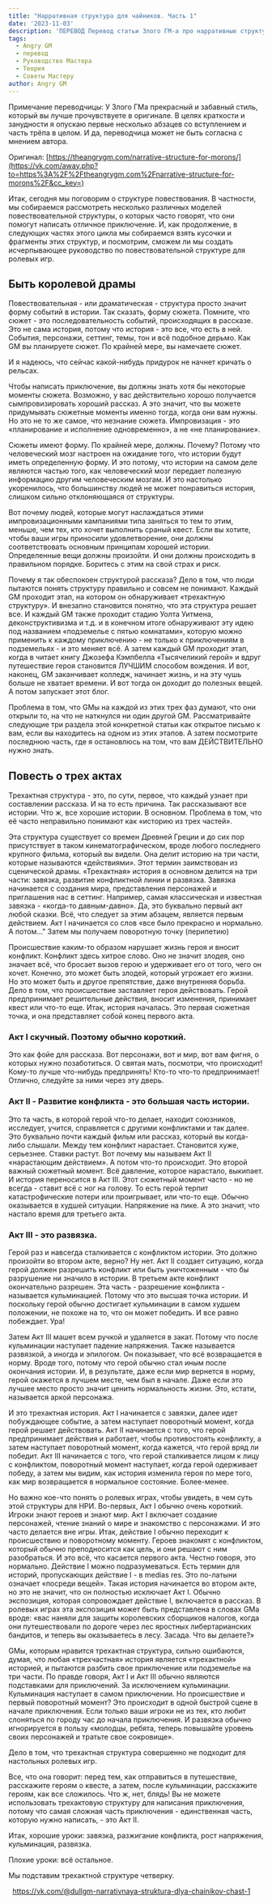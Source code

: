 ```yaml
---
title: "Нарративная структура для чайников. Часть 1"
date: '2023-11-03'
description: 'ПЕРЕВОД Перевод статьи Злого ГМ-а про нарративные структуры, часть 1 #angrygm #gmtips #gmadvice #translate #theory #crosspost'
tags:
  - Angry GM
  - перевод
  - Руководство Мастера
  - Теория
  - Советы Мастеру
author: Angry GM
---
```




Примечание переводчицы: У Злого ГМа прекрасный и забавный стиль, который вы лучше прочувствуете в оригинале. В целях краткости и занудности я опускаю первые несколько абзацев со вступлением и часть трёпа в целом. И да, переводчица может не быть согласна с мнением автора.

Оригинал: [https://theangrygm.com/narrative-structure-for-morons/](https://vk.com/away.php?to=https%3A%2F%2Ftheangrygm.com%2Fnarrative-structure-for-morons%2F&cc_key=)

Итак, сегодня мы поговорим о структуре повествования. В частности, мы собираемся рассмотреть несколько различных моделей повествовательной структуры, о которых часто говорят, что они помогут написать отличное приключение. И, как продолжение, в следующих частях этого цикла мы собираемся взять кусочки и фрагменты этих структур, и посмотрим, сможем ли мы создать исчерпывающее руководство по повествовательной структуре для ролевых игр.

## Быть королевой драмы

Повествовательная - или драматическая - структура просто значит форму событий в истории. Так сказать, форму сюжета. Помните, что сюжет - это последовательность событий, происходящих в рассказе. Это не сама история, потому что история - это все, что есть в ней. События, персонажи, сеттинг, темы, тон и всё подобное дерьмо. Как GM вы планируете сюжет. По крайней мере, вы намечаете сюжет.

И я надеюсь, что сейчас какой-нибудь придурок не начнет кричать о рельсах.

Чтобы написать приключение, вы должны знать хотя бы некоторые моменты сюжета. Возможно, у вас действительно хорошо получается сымпровизировать хороший рассказ. А это значит, что вы можете придумывать сюжетные моменты именно тогда, когда они вам нужны. Но это не то же самое, что незнание сюжета. Импровизация - это «планирование и исполнение одновременно», а не «не планирование».

Сюжеты имеют форму. По крайней мере, должны. Почему? Потому что человеческий мозг настроен на ожидание того, что истории будут иметь определенную форму. И это потому, что истории на самом деле являются частью того, как человеческий мозг передает полезную информацию другим человеческим мозгам. И это настолько укоренилось, что большинству людей не может понравиться история, слишком сильно отклоняющаяся от структуры.

Вот почему людей, которые могут наслаждаться этими импровизационными кампаниями типа заняться то тем то этим, меньше, чем тех, кто хочет выполнить сраный квест. Если вы хотите, чтобы ваши игры приносили удовлетворение, они должны соответствовать основным принципам хорошей истории. Определенные вещи должны произойти. И они должны происходить в правильном порядке. Боритесь с этим на свой страх и риск.

Почему я так обеспокоен структурой рассказа? Дело в том, что люди пытаются понять структуру правильно и совсем не понимают. Каждый GM проходит этап, на котором он обнаруживает «трехактную структуру». И внезапно становится понятно, что эта структура решает все. И каждый GM также проходит стадию Уолта Уитмена, деконструктивизма и т.д. и в конечном итоге обнаруживают эту идею под названием «подземелье с пятью комнатами», которую можно применить к каждому приключению - не только к приключениям в подземельях - и это меняет всё. А затем каждый GM проходит этап, когда в читает книгу Джозефа Кэмпбелла «Тысячеликий герой» и вдруг путешествие героя становится ЛУЧШИМ способом вождения. И вот, наконец, GM заканчивает колледж, начинает жизнь, и на эту чушь больше не хватает времени. И вот тогда он доходит до полезных вещей. А потом запускает этот блог.

Проблема в том, что GMы на каждой из этих трех фаз думают, что они открыли то, на что не наткнулся ни один другой GM. Рассматривайте следующие три раздела этой конкретной статьи как открытое письмо к вам, если вы находитесь на одном из этих этапов. А затем посмотрите последнюю часть, где я остановлюсь на том, что вам ДЕЙСТВИТЕЛЬНО нужно знать.

## Повесть о трех актах

Трехактная структура - это, по сути, первое, что каждый узнает при составлении рассказа. И на то есть причина. Так рассказывают все истории. Что ж, все хорошие истории. В основном. Проблема в том, что её часто неправильно понимают как «историю из трех частей».

Эта структура существует со времен Древней Греции и до сих пор присутствует в таком кинематографическом, вроде любого последнего крупного фильма, который вы видели. Она делит историю на три части, которые называются «действиями». Этот термин заимствован из сценической драмы. «Трехактная» история в основном делится на три части: завязка, развитие конфликтной линии и развязка. Завязка начинается с создания мира, представления персонажей и приглашения нас в сеттинг. Например, самая классическая и известная завязка - «когда-то давным-давно». Да, это буквально первый акт любой сказки. Всё, что следует за этим абзацем, является первым действием. Акт I начинается со слов «все было прекрасно и нормально. А потом…" Затем мы получаем поворотную точку (перипетию)

Происшествие каким-то образом нарушает жизнь героя и вносит конфликт. Конфликт здесь хитрое слово. Оно не значит злодея, оно значает всё, что бросает вызов герою и удерживает его от того, чего он хочет. Конечно, это может быть злодей, который угрожает его жизни. Но это может быть и другое препятствие, даже внутренняя борьба. Дело в том, что происшествие заставляет героя действовать. Герой предпринимает решительные действия, вносит изменения, принимает квест или что-то еще. Итак, история началась. Это первая сюжетная точка, и она представляет собой конец первого акта.

### Акт I скучный. Поэтому обычно короткий.

Это как фойе для рассказа. Вот персонажи, вот и мир, вот вам фигня, о которых нужно позаботиться. О святая мать, посмотри, что происходит! Кому-то лучше что-нибудь предпринять! Кто-то что-то предпринимает! Отлично, следуйте за ними через эту дверь.

### Акт II - Развитие конфликта - это большая часть истории.

Это та часть, в которой герой что-то делает, находит союзников, исследует, учится, справляется с другими конфликтами и так далее. Это буквально почти каждый фильм или рассказ, который вы когда-либо слышали. Между тем конфликт нарастает. Становится хуже, серьезнее. Ставки растут. Вот почему мы называем Акт II «нарастающим действием». А потом что-то происходит. Это второй важный сюжетный момент. Всё давление, которое нарастало, выкипает. И история переносится в Акт III. Этот сюжетный момент часто - но не всегда - ставит всё с ног на голову. То есть герой терпит катастрофические потери или проигрывает, или что-то еще. Обычно оказывается в худшей ситуации. Напряжение на пике. А это значит, что настало время для третьего акта.

### Акт III - это развязка.

Герой раз и навсегда сталкивается с конфликтом истории. Это должно произойти во втором акте, верно? Ну нет. Акт II создает ситуацию, когда герой должен разрешить конфликт или быть уничтоженным - что бы разрушение ни значило в истории. В третьем акте конфликт окончательно разрешен. Эта часть - разрешение конфликта - называется кульминацией. Потому что это высшая точка истории. И поскольку герой обычно достигает кульминации в самом худшем положении, не похоже на то, что он может победить. И все равно побеждает. Ура!

Затем Акт III машет всем ручкой и удаляется в закат. Потому что после кульминации наступает падение напряжения. Также называется развязкой, а иногда и эпилогом. Он показывает, что всё возвращается в норму. Вроде того, потому что герой обычно стал иным после окончания истории. И, в результате, даже если мир вернется в норму, герой окажется в лучшем месте, чем был в начале. Даже если это лучшее место просто значит ценить нормальность жизни. Это, кстати, называется аркой персонажа.

И это трехактная история. Акт I начинается с завязки, далее идет побуждающее событие, а затем наступает поворотный момент, когда герой решает действовать. Акт II начинается с того, что герой предпринимает действия и работает, чтобы противостоять конфликту, а затем наступает поворотный момент, когда кажется, что герой вряд ли победит. Акт III начинается с того, что герой сталкивается лицом к лицу с конфликтом, поворотный момент наступает, когда герой одерживает победу, а затем мы видим, как история изменила героя по мере того, как мир возвращается в нормальное состояние. Более-менее.

Но важно кое-что понять о ролевых играх, чтобы увидеть, в чем суть этой структуры для НРИ. Во-первых, Акт I обычно очень короткий. Игроки знают героев и знают мир. Акт I включает создание персонажей, чтение знаний о мире и знакомство с персонажами. И это часто делается вне игры. Итак, действие I обычно переходит к происшествию и поворотному моменту. Героев знакомят с конфликтом, который обычно преподносится как цель, и они решают с ним разобраться. И это всё, что касается первого акта. Честно говоря, это нормально. Действие I можно подразумеваться. Есть термин для историй, пропускающих действие I - в medias res. Это по-латыни означает «посреди вещей». Такая история начинается во втором акте, но это не значит, что он полностью исключает Акт I. Обычно экспозиция, которая сопровождает действие I, включается в рассказ. В ролевых играх эта экспозиция может быть представлена в словах GMа вроде: «вас наняли для защиты королевских сборщиков налогов, когда они путешествовали по дороге через лес яростных либертарианских бандитов, и теперь вы оказываетесь в лесу. Засада. Что вы делаете?»

GMы, которым нравится трехактная структура, сильно ошибаются, думая, что любая «трехчастная» история является «трехактной» историей, и пытаются разбить свое приключение или подземелье на три части. По правде говоря, Акт I и Акт III обычно являются подставками для приключений. За исключением кульминации. Кульминация наступает в самом приключении. Но происшествие и первый поворотный момент? Это происходит в одной быстрой сцене в начале приключения. Если только ваши игроки не из тех, кто любит слоняться по городу час до начала приключения. И развязка обычно игнорируется в пользу «молодцы, ребята, теперь повышайте уровень своих персонажей и тратьте свое сокровище».

Дело в том, что трехактная структура совершенно не подходит для настольных ролевых игр.

Все, что она говорит: перед тем, как отправиться в путешествие, расскажите героям о квесте, а затем, после кульминации, расскажите героям, как все сложилось. Что ж, нет, блядь! Вы не можете использовать трехактовую структуру для написания приключения, потому что самая сложная часть приключения - единственная часть, которую нужно написать, - это Акт II.

Итак, хорошие уроки: завязка, разжигание конфликта, рост напряжения, кульминация, развязка.

Плохие уроки: всё остальное.

Мы подставим трехактной структуре четверку.

 
https://vk.com/@dullgm-narrativnaya-struktura-dlya-chainikov-chast-1